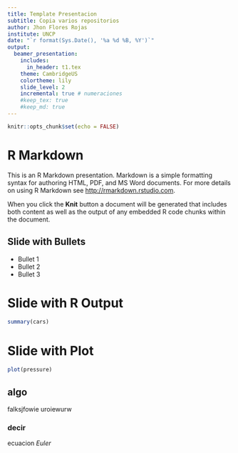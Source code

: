 ```yaml
---
title: Template Presentacion 
subtitle: Copia varios repositorios
author: Jhon Flores Rojas
institute: UNCP
date: "`r format(Sys.Date(), '%a %d %B, %Y')`"
output:
  beamer_presentation:
    includes:
      in_header: t1.tex
    theme: CambridgeUS
    colortheme: lily
    slide_level: 2
    incremental: true # numeraciones 
    #keep_tex: true
    #keep_md: true
---
```


```r
knitr::opts_chunk$set(echo = FALSE)
```

# R Markdown

This is an R Markdown presentation. Markdown is a simple formatting syntax for authoring HTML, PDF, and MS Word documents. For more details on using R Markdown see <http://rmarkdown.rstudio.com>.

When you click the **Knit** button a document will be generated that includes both content as well as the output of any embedded R code chunks within the document.

## Slide with Bullets

- Bullet 1
- Bullet 2
- Bullet 3

# Slide with R Output

```r
summary(cars)
```

# Slide with Plot

```r
plot(pressure)
```


## algo 

falksjfowie uroiewurw

### decir

ecuacion $Euler$

